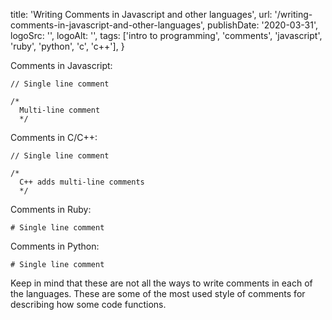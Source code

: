  title: 'Writing Comments in Javascript and other languages',
  url: '/writing-comments-in-javascript-and-other-languages',
  publishDate: '2020-03-31',
  logoSrc: '',
  logoAlt: '',
  tags: ['intro to programming', 'comments', 'javascript', 'ruby', 'python', 'c', 'c++'],
}

<Metadata metadata={metadata} />

Comments in Javascript:

```
// Single line comment

/*
  Multi-line comment
  */
```

Comments in C/C++:

```
// Single line comment

/*
  C++ adds multi-line comments
  */
```

Comments in Ruby:

```
# Single line comment
```

Comments in Python:

```
# Single line comment
```

Keep in mind that these are not all the ways to write comments in each of the languages. These are
some of the most used style of comments for describing how some code functions.

<NoteFooter />
